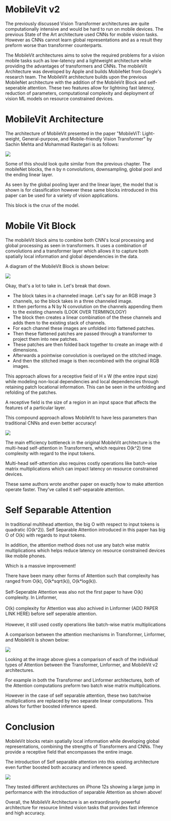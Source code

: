 # MobileVit v2 

The previously discussed Vision Transformer architectures are quite computationally intensive and would be hard to run on mobile devices. The previous State of the Art architecture used CNNs for mobile vision tasks. However as CNNs cannot learn global representations and as a result they preform worse than transformer counterparts.

The MobileVit architectures aims to solve the required problems for a vision mobile tasks such as low-latency and a lightweight architecture while providing the advantages of transformers and CNNs. The mobileVit Architecture was developed by Apple and builds MobileNet from Google's research team. The MobileVit architecture builds upon the previous MobileNet architecture with the addition of the MobileVit Block and self-seperable attention. These two features allow for lightning fast latency, reduction of parameters, computational complexity and deployment of vision ML models on resource constrained devices.

# MobileVit Architecture


The architecture of MobileVit presented in the paper "MobileViT: Light-weight, General-purpose, and Mobile-friendly Vision Transformer" by Sachin Mehta and Mohammad Rastegari is as follows:


![](MobileVit-Architecture.png)


Some of this should look quite similar from the previous chapter. The mobileNet blocks, the n by n convolutions, downsampling, global pool and the ending linear layer.

As seen by the global pooling layer and the linear layer, the model that is shown is for classification however these same blocks introduced in this paper can be used for a variety of vision applications.

This block is the crux of the model.

# Mobile Vit Block

The mobileVit block aims to combine both CNN's local processing and global processing as seen in transformers. It uses a combination of convolutions and a transformer layer which allows it to capture both spatially local information and global dependencies in the data. 


A diagram of the MobileVit Block is shown below:


![](MobileVit-MobileVitBlock.png)

Okay, that's a lot to take in. Let's break that down.

- The block takes in a channeled image. Let's say for an RGB image 3 channels, so the block takes in a three channeled image. 
- It then performs a N by N convolution on the channels appending them to the existing channels (LOOK OVER TERMINOLOGY)
- The block then creates a linear combination of the these channels and adds them to the existing stack of channels.
- For each channel these images are unfolded into flattened patches.
- Then these flattened patches are passed through a transformer to project them into new patches. 
- These patches are then folded back together to create an image with d dimensions. 
- Afterwards a pointwise convolution is overlayed on the stitched image. 
- And then the stitched image is then recombined with the original RGB images.



This approach allows for a receptive field of H x W (the entire input size) while modeling non-local dependencies and local dependencies through retaining patch locational information. This can be seen in the unfolding and refolding of the patches.

<Note>
A receptive field is the size of a region in an input space that affects the features of a particular layer.
</Note>

This compound approach allows MobileVit to have less parameters than traditional CNNs and even better accuracy!


![](MobileVit-CNNPreformance.png)

  



The main efficiency bottleneck in the original MobileVit architecture is the multi-head self-attention in Transformers, which requires O(k^2) time complexity with regard to the input tokens.

Multi-head self-attention also requires costly operations like batch-wise matrix multiplications which can impact latency on resource constrained devices.

These same authors wrote another paper on exactly how to make attention operate faster. They've called it self-separable attention.

# Self Separable Attention

In traditional multihead attention, the big O with respect to input tokens is quadratic (O(k^2)). Self Separable Attention introduced in this paper has big O of O(k) with regards to input tokens.

In addition, the attention method does not use any batch wise matrix multiplications which helps reduce latency on resource constrained devices like mobile phones.

Which is a massive improvement!

<Note>
There have been many other forms of Attention such that complexity has ranged from O(k), O(k*sqrt(k)), O(k*log(k)).
<br><br>
Self-Seperable Attention was also not the first paper to have O(k) complexity. In Linformer,
<br><br>
O(k) complexity for Attention was also achived in Linformer (ADD PAPER LINK HERE) before self seperable attention.
<br><br>
However, it still used costly operations like batch-wise matrix multiplications
</Note>


A comparison between the attention mechanisms in Transformer, Linformer, and MobileVit is shown below:



![](MobileVit-Attension.png)

  

Looking at the image above gives a comparison of each of the individual types of Attention between the Transformer, Linformer, and MobileVit v2 architectures.

For example in both the Transformer and Linformer architectures, both of the Attention computations preform two batch wise matrix multiplications.  

However in the case of self separable attention, these two batchwise multiplications are replaced by two separate linear computations. This allows for further boosted inference speed. 

# Conclusion

MobileVit blocks retain spatially local information while developing global representations, combining the strengths of Transformers and CNNs. They provide a receptive field that encompasses the entire image.

The introduction of Self separable attention into this existing architecture even further boosted both accuracy and inference speed.

![](MobileVitAndInference.png)

They tested different architectures on iPhone 12s showing a large jump in performance with the introduction of separable Attention as shown above!

Overall, the MobileVit Architecture is an extraordinarily powerful architecture for resource limited vision tasks that provides fast inference and high accuracy.
